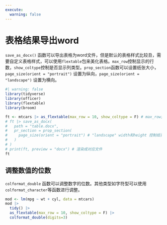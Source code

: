 ```yaml
---
execute: 
  warning: false
---
```


# 表格结果导出word

`save_as_docx()` 函数可以导出表格为word文件，但是默认的表格样式比较丑，需要自定义表格样式，可以使用`flextable`包来美化表格。`max_row`控制显示的行数，`show_coltype`控制是否显示列类型。`prop_section`函数可以设置纸张大小，`page_size(orient = "portrait")` 设置为纵向，`page_size(orient = "landscape")` 设置为横向。


```r
#| warning: false
library(tidyverse)
library(officer)
library(flextable)
library(broom)

ft <- mtcars |> as_flextable(max_row = 10, show_coltype = F) # max_row控制显示行数
# ft |> save_as_docx(
#   path = "table.docx",
#   pr_section = prop_section(
#     page_size(orient = "portrait") # "landscape" width和height 控制纸张大小
#   )
# )
# print(ft, preview = "docx") # 渲染成对应文件
ft
```

## 调整数值的位数


`colformat_double` 函数可以调整数字的位数。其他类型如字符型可以使用`colformat_character`等函数进行调整。


```r
mod <- lm(mpg ~ wt + cyl, data = mtcars)
mod |> 
  tidy() |> 
  as_flextable(max_row = 10, show_coltype = F) |> 
  colformat_double(digits=3)
```
